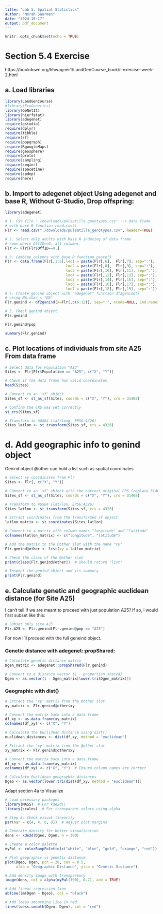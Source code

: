 ```yaml
---
title: "Lab 5: Spatial Statistics"
author: "Norah Saarman"
date: "2024-10-17"
output: pdf_document
---
```


```r
knitr::opts_chunk$set(echo = TRUE)
```
# Section 5.4 Exercise
https://bookdown.org/hhwagner1/LandGenCourse_book/r-exercise-week-2.html

## a. Load libraries
```r
library(LandGenCourse)
#library(EcoGenetics)
library(GeNetIt)
library(hierfstat)
library(adegenet)
require(gstudio)       
require(dplyr)
require(tibble) 
require(sf)
require(popgraph)
require(RgoogleMaps)
require(geosphere)
require(proto)
require(sampling)
require(seqinr)
require(spacetime)
require(spdep)
require(here)
```

## b. Import to adegenet object Using adegenet and base R, Without G-Studio, Drop offspring:
```r
library(adegenet)

# 1. CSV file "./downloads/pulsatilla_genotypes.csv" --> data frame 
# with base R function read.csv()
Flr <- read.csv("./downloads/pulsatilla_genotypes.csv", header=TRUE)

# 2. Select only adults with base R indexing of data frame 
# rows where OffID==0, all columns
Flr <- Flr[Flr$OffID==0,]

# 3. Combine columns with base R function paste()
Flr <- data.frame(Flr[,1:5],loc1 = paste(Flr[,6],  Flr[,7], sep=":"), 
                            loc2 = paste(Flr[,8],  Flr[,9], sep=":"), 
                            loc3 = paste(Flr[,10], Flr[,11], sep=":"), 
                            loc4 = paste(Flr[,12], Flr[,13], sep=":"), 
                            loc5 = paste(Flr[,14], Flr[,15], sep=":"),  
                            loc6 = paste(Flr[,16], Flr[,17], sep=":"),  
                            loc7 = paste(Flr[,18], Flr[,19], sep=":"))
# 4. Create genind object with "adegenet" function df2genind() 
# using NA.char = "NA"
Flr.genind <- df2genind(X=Flr[,c(6:12)], sep=":", ncode=NULL, ind.names= Flr$ID, loc.names=names(Flr[,c(6:12)]), pop=Flr$Population, NA.char="NA", ploidy=2, type="codom", strata=NULL, hierarchy=NULL)

# 5. Check genind object
Flr.genind

Flr.genind@pop

summary(Flr.genind)
```

## c. Plot locations of individuals from site A25 From data frame
```r
# Select data for Population "A25"
Sites <- Flr[Flr$Population == "A25", c("X", "Y")]

# Check if the data frame has valid coordinates
head(Sites)

# Convert to an 'sf' object
Sites_sf <- st_as_sf(Sites, coords = c("X", "Y"), crs = 31468) 

# Confirm the CRS was set correctly
st_crs(Sites_sf)

# Transform to WGS84 (lat/long, EPSG:4326)
Sites_latlon <- st_transform(Sites_sf, crs = 4326)
```
# d. Add geographic info to genind object

Genind object @other can hold a list such as spatial coordinates
```r
# Select xy coordinates from Flr
Sites <- Flr[, c("X", "Y")]

# Convert to an 'sf' object with the correct original CRS (replace 31468 if needed)
Sites_sf <- st_as_sf(Sites, coords = c("X", "Y"), crs = 31468)

# Transform to WGS84 (lat/lon, EPSG:4326)
Sites_latlon <- st_transform(Sites_sf, crs = 4326)

# Extract coordinates from the transformed sf object
latlon_matrix <- st_coordinates(Sites_latlon)

# Convert to a matrix with column names "longitude" and "latitude"
colnames(latlon_matrix) <- c("longitude", "latitude")

# Add the matrix to the @other slot with the name "xy"
Flr.genind@other <- list(xy = latlon_matrix)

# Check the class of the @other slot
print(class(Flr.genind@other))  # Should return "list"

# Inspect the genind object and its summary
print(Flr.genind)
```

## e. Calculate genetic and geographic euclidean distance (for Site A25)
I can't tell if we are meant to proceed with just population A25? If so, I would first subset like this:
```r
# Subset only site A25
Flr.A25 <- Flr.genind[Flr.genind@pop == "A25"]
```
 
For now I'll proceed with the full geneind object.

### Genetic distance with adegenet::propShared:
```r
# Calculate genetic distance matrix
Dgen_matrix <- adegenet::propShared(Flr.genind)

# Convert to a distance vector (1 - proportion shared)
Dgen <- as.vector(1 - Dgen_matrix[lower.tri(Dgen_matrix)])
```

### Geographic with dist()
```r
# Extract the 'xy' matrix from the @other slot
xy_matrix <- Flr.genind@other$xy

# Convert the matrix back into a data frame
df_xy <- as.data.frame(xy_matrix)
colnames(df_xy) <- c("X", "Y") 

# Calculate the Euclidean distance using dist()
euclidean_distances <- dist(df_xy, method = "euclidean")

# Extract the 'xy' matrix from the @other slot
xy_matrix <- Flr.genind@other$xy

# Convert the matrix back into a data frame
df_xy <- as.data.frame(xy_matrix)
colnames(df_xy) <- c("X", "Y")  # Ensure column names are correct

# Calculate Euclidean geographic distances
Dgeo <- as.vector(lower.tri(dist(df_xy, method = "euclidean")))
```
Adapt section 4a to Visualize
```r
# Load necessary packages
library(MASS)  # For kde2d()
library(scales)  # For transparent colors using alpha

# Step 5: Check visual linearity
par(mar = c(4, 4, 0, 0))  # Adjust plot margins

# Generate density for better visualization
dens <- kde2d(Dgeo, Dgen, n = 300)

# Create a color palette
myPal <- colorRampPalette(c("white", "blue", "gold", "orange", "red"))

# Plot geographic vs genetic distance
plot(Dgeo, Dgen, pch = 20, cex = 0.5,  
     xlab = "Geographic Distance", ylab = "Genetic Distance")

# Add density image with transparency
image(dens, col = alpha(myPal(300), 0.7), add = TRUE)

# Add linear regression line
abline(lm(Dgen ~ Dgeo), col = "black")

# Add loess smoothing line in red
lines(loess.smooth(Dgeo, Dgen), col = "red")
```
